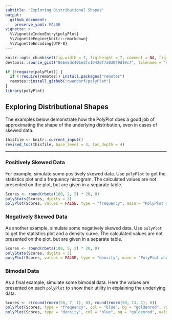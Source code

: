 ```yaml
---
subtitle: "Exploring Distributional Shapes"
output:
  github_document:
    preserve_yaml: FALSE
vignette: >
  %\VignetteIndexEntry{polyPlot}
  %\VignetteEngine{knitr::rmarkdown}
  %\VignetteEncoding{UTF-8}
---
```


```r
knitr::opts_chunk$set(fig.width = 7, fig.height = 7, comment = NA, fig.path = "figures/")
devtools::source_gist("8e6e5dc401e3fc1042ef7a030f9d19c7", filename = "revised_toc.R")
```

```r
if (!require(polyPlot)) {
  if (!require(remotes)) install.packages("remotes")
  remotes::install_github("cwendorf/polyPlot")
}
library(polyPlot)
```

## Exploring Distributional Shapes

The examples below demonstrate how the PolyPlot does a good job of approximating the shape of the underlying distribution, even in cases of skewed data.

```r
thisfile <- knitr::current_input()
revised_toc(thisfile, base_level = 3, toc_depth = 4)
```

---

### Positively Skewed Data

For example, simulate some positively skewed data. Use `polyPlot` to get the statistics plot and a frequency histogram. The calculated values are not presented on the plot, but are given in a separate table.
```r
Scores <- round(rbeta(100, 2, 5) * 20, 0)
polyStats(Scores, digits = 3)
polyPlot(Scores, values = FALSE, type = "frequency", main = "PolyPlot and Histogram for Positively Skewed Data")
```

### Negatively Skewed Data

As another example, simulate some negatively skewed data. Use `polyPlot` to get the statistics plot and a density curve. The calculated values are not presented on the plot, but are given in a separate table.
```r
Scores <- round(rbeta(100, 5, 2) * 20, 0)
polyStats(Scores, digits = 3)
polyPlot(Scores, values = FALSE, type = "density", main = "PolyPlot and Density for Negatively Skewed Data")
```

### Bimodal Data

As a final example, simulate some bimodal data. Here the values are presented on each `polyPlot` to show their utility in explaining the underlying data.
```r
Scores <- c(round(rnorm(50, 7, 1), 0), round(rnorm(50, 13, 1), 0))
polyPlot(Scores, type = "frequency", col = "blue", bg = "goldenrod", values = TRUE, main = "PolyPlot and Histogram for Bimodal Data")
polyPlot(Scores, type = "density", col = "blue", bg = "goldenrod", values = TRUE, main = "PolyPlot and Density for Bimodal Data")
```
